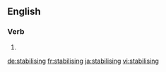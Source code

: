 
==English==

===Verb===
{{head|en|present participle}}

# {{present participle of|stabilise|lang=en|nocat=1}}

[[de:stabilising]]
[[fr:stabilising]]
[[ja:stabilising]]
[[vi:stabilising]]